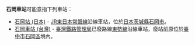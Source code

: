 '''石岡車站'''可能意指下列車站：
* [[石岡站_(日本)|石岡站 (日本)]] - [[JR東日本|JR東日本]][[常磐線|常磐線]]沿線車站，位於[[日本|日本]][[茨城縣|茨城縣]][[石岡市|石岡市]]。
* [[石岡車站_(台灣)|石岡車站 (台灣)]] - [[臺灣鐵路管理局|臺灣鐵路管理局]]已廢路線[[東勢線|東勢線]]沿線車站，廢站前原位於[[臺中市|臺中市]][[石岡區|石岡區]]境內。
{{disambig|Cat=四字車站名消歧義}}